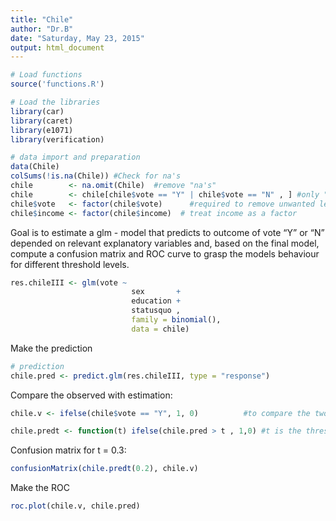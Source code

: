```yaml
---
title: "Chile"
author: "Dr.B"
date: "Saturday, May 23, 2015"
output: html_document
---
```



```r
# Load functions
source('functions.R')

# Load the libraries
library(car)
library(caret)
library(e1071)
library(verification)
```



```r
# data import and preparation
data(Chile)              
colSums(!is.na(Chile)) #Check for na's
chile        <- na.omit(Chile)  #remove "na's"
chile        <- chile[chile$vote == "Y" | chile$vote == "N" , ] #only "Y" and "N" required
chile$vote   <- factor(chile$vote)      #required to remove unwanted levels 
chile$income <- factor(chile$income)  # treat income as a factor
```

Goal is to estimate a glm - model that predicts to outcome of vote "Y" or "N" depended on relevant explanatory variables and, based on the final model, compute a confusion matrix and ROC curve to grasp the models behaviour for different threshold levels.
```r
res.chileIII <- glm(vote ~
                           sex       +
                           education +
                           statusquo ,
                           family = binomial(),
                           data = chile)
```

Make the prediction
```r
# prediction
chile.pred <- predict.glm(res.chileIII, type = "response")

```

Compare the observed with estimation:
```r
chile.v <- ifelse(chile$vote == "Y", 1, 0)          #to compare the two arrays

chile.predt <- function(t) ifelse(chile.pred > t , 1,0) #t is the threshold for which the confusion matrix shall be computed
```

Confusion matrix for t = 0.3:
```r
confusionMatrix(chile.predt(0.2), chile.v)
```

Make the ROC
```r
roc.plot(chile.v, chile.pred)
```

